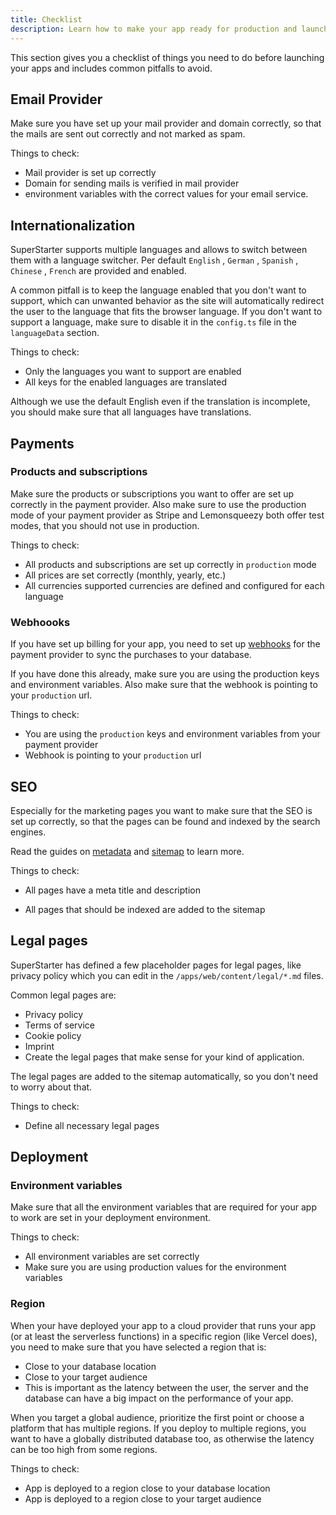 ```yaml
---
title: Checklist
description: Learn how to make your app ready for production and launch it.
---
```


This section gives you a checklist of things you need to do before launching your apps and includes common pitfalls to avoid.

## Email Provider

Make sure you have set up your mail provider and domain correctly, so that the mails are sent out correctly and not marked as spam.

Things to check: 

- Mail provider is set up correctly
- Domain for sending mails is verified in mail provider
- environment variables with the correct values for your email service.

## Internationalization

SuperStarter supports multiple languages and allows to switch between them with a language switcher. Per default `English` , `German` ,  `Spanish` , `Chinese` , `French` are provided and enabled.

A common pitfall is to keep the language enabled that you don't want to support, which can unwanted behavior as the site will automatically redirect the user to the language that fits the browser language. If you don't want to support a language, make sure to disable it in the `config.ts` file in the `languageData` section.

Things to check: 

- Only the languages you want to support are enabled
- All keys for the enabled languages are translated

<Note>Although we use the default English even if the translation is incomplete, you should make sure that all languages ​​have translations.</Note>

## Payments

### Products and subscriptions

Make sure the products or subscriptions you want to offer are set up correctly in the payment provider. Also make sure to use the production mode of your payment provider as Stripe and Lemonsqueezy both offer test modes, that you should not use in production.

Things to check:

- All products and subscriptions are set up correctly in `production` mode
- All prices are set correctly (monthly, yearly, etc.)
- All currencies supported currencies are defined and configured for each language

### Webhoooks

If you have set up billing for your app, you need to set up [webhooks](/packages/payments#webhooks) for the payment provider to sync the purchases to your database.

If you have done this already, make sure you are using the production keys and environment variables. Also make sure that the webhook is pointing to your `production` url.

Things to check: 

- You are using the `production` keys and environment variables from your payment provider
- Webhook is pointing to your `production` url

## SEO

Especially for the marketing pages you want to make sure that the SEO is set up correctly, so that the pages can be found and indexed by the search engines.

Read the guides on [metadata](/packages/seo/metadata) and [sitemap](/packages/seo/sitemap) to learn more.

Things to check: 

- All pages have a meta title and description

- All pages that should be indexed are added to the sitemap

## Legal pages 

SuperStarter has defined a few placeholder pages for legal pages, like privacy policy which you can edit in the `/apps/web/content/legal/*.md` files.

Common legal pages are: 

- Privacy policy 
- Terms of service 
- Cookie policy
- Imprint 
- Create the legal pages that make sense for your kind of application.

The legal pages are added to the sitemap automatically, so you don't need to worry about that.

Things to check:

- Define all necessary legal pages

## Deployment

### Environment variables

Make sure that all the environment variables that are required for your app to work are set in your deployment environment.

Things to check: 

- All environment variables are set correctly
- Make sure you are using production values for the environment variables

### Region 

When your have deployed your app to a cloud provider that runs your app (or at least the serverless functions) in a specific region (like Vercel does), you need to make sure that you have selected a region that is:

- Close to your database location
- Close to your target audience
- This is important as the latency between the user, the server and the database can have a big impact on the performance of your app.

When you target a global audience, prioritize the first point or choose a platform that has multiple regions. If you deploy to multiple regions, you want to have a globally distributed database too, as otherwise the latency can be too high from some regions.

Things to check: 

- App is deployed to a region close to your database location
- App is deployed to a region close to your target audience